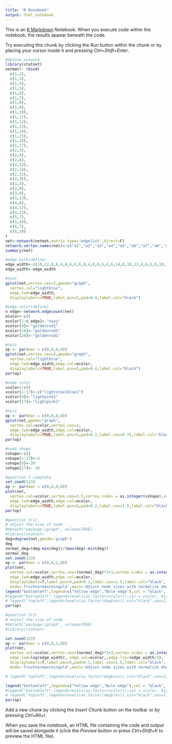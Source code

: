 ---
title: "R Notebook"
output: html_notebook
---

This is an [R Markdown](http://rmarkdown.rstudio.com) Notebook. When you execute code within the notebook, the results appear beneath the code. 

Try executing this chunk by clicking the *Run* button within the chunk or by placing your cursor inside it and pressing *Ctrl+Shift+Enter*. 

```{r}
#define network 
library(statnet)
netmat<- rbind(
  c(1,2),
  c(1,3),
  c(1,4),
  c(1,5),
  c(1,6),
  c(1,7),
  c(1,8),
  c(1,9),
  c(1,10),
  c(1,11),
  c(1,12),
  c(1,13),
  c(1,14),
  c(1,15),
  c(1,16),
  c(1,17),
  c(2,3),
  c(2,4),
  c(2,8),
  c(2,13),
  c(2,14),
  c(2,15),
  c(2,16),
  c(3,4),
  c(3,8),
  c(3,9),
  c(3,13),
  c(4,8),
  c(4,12),
  c(4,13),
  c(5,7),
  c(5,10),
  c(6,7),
  c(6,10)
)
net<-network(netmat,matrix.type='edgelist',direct=F)
network.vertex.names(net)<-c("a1","a2","a3","a4","a5","a6","a7","a8","a9","a11","a12","a13","a14","a18","a20","a22","a32")
summary(net)
```

```{r}
#edge with(define)
edge_width<-c(10,12,8,8,8,8,6,6,6,8,4,8,6,6,6,6,14,8,10,12,4,6,6,8,10,12,8,8,8,8,6,8,12,8)
edge_width<-edge_width

#test
gplot(net,vertex.cex=2,gmode="graph",
  vertex.col="lightblue",
  edge.lwd=edge_width,
  displaylabels=TRUE,label.pos=5,pad=0.4,label.col="black")
```

```{r}
#edge color(define)
n_edge<-network.edgecount(net)
ecolor<-c()
ecolor[1:n_edge]<-"navy"
ecolor[8]<-"goldenrod1"
ecolor[16]<-"goldenrod1"
ecolor[26]<-"goldenrod1"

#test
op <- par(mar = c(0,0,0,0))
gplot(net,vertex.cex=2,gmode="graph",
  vertex.col="lightblue",
  edge.lwd=edge_width,edge.col=ecolor,
  displaylabels=TRUE,label.pos=5,pad=0.4,label.col="black")
par(op)

```

```{r}
#node color
vcolor<-c()
vcolor[1:17]<-c("lightsteelblue1")
vcolor[9]<-"lightpink1"
vcolor[17]<-"lightpink1"

#test
op <- par(mar = c(0,0,0,0))
gplot(net,gmode="graph",
  vertex.col=vcolor,vertex.cex=2,
  edge.lwd=edge_width,edge.col=ecolor,
  displaylabels=TRUE,label.pos=5,pad=0.2,label.cex=0.75,label.col="black")
par(op)

```

```{r}
#node shape
vshape<-c()
vshape[1:17]<-4
vshape[9]<-20
vshape[17]<- 20

#question 2 complete 
set.seed(123)
op <- par(mar = c(0,0,0,0))
plot(net,
  vertex.col=vcolor,vertex.cex=3.5,vertex.sides = as.integer(vshape),vertex.rot =45,
  edge.lwd=edge_width,edge.col=ecolor,
  displaylabels=TRUE,label.pos=5,pad=0.2,label.cex=1.5,label.col="black", mode='fruchtermanreingold')
par(op)
```

```{r}
#question 3(1)
# adjust the size of node 
#detach("package:igraph", unload=TRUE)
#library(statnet)
deg=degree(net,gmode='graph')
deg
normal_deg=(deg-min(deg))/(max(deg)-min(deg))
normal_deg
set.seed(123)
op <- par(mar = c(0,0,1,0))
plot(net,
  vertex.col=vcolor,vertex.cex=(normal_deg)*2+3,vertex.sides = as.integer(vshape),vertex.rot =45,
  edge.lwd=edge_width,edge.col=ecolor,
  displaylabels=T,label.pos=5,pad=0.1,label.cex=1.5,label.col="black",
  mode='fruchtermanreingold',main='Adjust node sizes with normalize degree')
legend("bottomleft",legend=c("Yellow edge","Bule edge"),col = "black", bty = "n", pch=c(21,22) , pt.cex = 2.5,pt.bg= levels(as.factor(vcolor)), cex = 1, text.col=levels(as.factor(ecolor)), horiz = FALSE,inset =0.1)
#legend("bottomleft",legend=levels(as.factor(vcolor)),col = vcolor, bty = "n", pch=20 , pt.cex = 3, cex = 1.5, text.col=vcolor, horiz = FALSE, inset = c(0.1, 0.1))
# legend('topleft',legend=levels(as.factor(deg$res)),col="black",cex=1,pch = 22,pt.cex =as.numeric(levels(as.factor(log(deg$res)*5+5))),pt.bg="lightsteelblue1")
par(op)
```

```{r}
#question 3(1)
# adjust the size of node 
#detach("package:igraph", unload=TRUE)
#library(statnet)

set.seed(123)
op <- par(mar = c(0,0,1,0))
plot(net,
  vertex.col=vcolor,vertex.cex=(normal_deg)*2+3,vertex.sides = as.integer(vshape),vertex.rot =45,
  edge.lwd=log(edge_width), edge.col=ecolor,,edge.lty=(edge_width/2),
  displaylabels=T,label.pos=5,pad=0.1,label.cex=1.5,label.col="black",
  mode='fruchtermanreingold',main='Adjust node sizes with normalize degree and edge type')

# legend('topleft',legend=levels(as.factor(deg$res)),col="black",cex=1,pch = 22,pt.cex =as.numeric(levels(as.factor(log(deg$res)*5+5))),pt.bg="lightsteelblue1")

legend("bottomleft",legend=c("Yellow edge","Bule edge"),col = "black", bty = "n", pch=c(21,22) , pt.cex = 2.5,pt.bg= levels(as.factor(vcolor)), cex = 1, text.col=levels(as.factor(ecolor)), horiz = FALSE,inset =0.1)
#legend("bottomleft",legend=levels(as.factor(vcolor)),col = vcolor, bty = "n", pch=20 , pt.cex = 3, cex = 1.5, text.col=vcolor, horiz = FALSE, inset = c(0.1, 0.1))
# legend('topleft',legend=levels(as.factor(deg$res)),col="black",cex=1,pch = 22,pt.cex =as.numeric(levels(as.factor(log(deg$res)*5+5))),pt.bg="lightsteelblue1")
par(op)
```

Add a new chunk by clicking the *Insert Chunk* button on the toolbar or by pressing *Ctrl+Alt+I*.

When you save the notebook, an HTML file containing the code and output will be saved alongside it (click the *Preview* button or press *Ctrl+Shift+K* to preview the HTML file).
